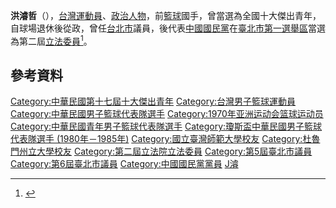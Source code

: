 {{Infobox_officeholder
| name = 洪濬哲
| image name =
| width = 
| now = 
| period = 
| Sex = 男 
| Native place = 
| date of birth = {{birth date and age|1951|2|9}}<ref>[http://oldwww.tcc.gov.tw/bar1/bar1_8/introduction.asp?serno=505&cl=14 洪濬哲議員　直轄市市議會時期第六屆個人簡介]{{dead link|date=2018年3月 |bot=InternetArchiveBot |fix-attempted=yes }}</ref>
| nationality={{ROC}}
| party = {{Kmt}}
| place of birth = {{TWN}}
| children=[[洪其德|洪其德]]（子）
| educate = 
*台灣師範大學畢業
*美國東北密蘇里大學碩士
| past = 
*全國青年獎章得主
*全國十大傑出青年
*台北市議會第5、6屆議員
*中華奧林匹克委員
*[[立法院|立法院]]（第二屆）[[立法委員|委員]]<br><span style="color: blue;">（1993年－1996年）</span>
*立法院內政及邊政委員會召集委員、國防委員會委員
*國民黨中央委員、政黨關係工作會副主任、立法院黨團副書記長
}}
'''洪濬哲'''（{{bd|1951年|2月9日|||}}），[[台灣|台灣]][[運動員|運動員]]、[[政治人物|政治人物]]，前[[籃球|籃球]]國手，曾當選為全國十大傑出青年，自球場退休後從政，曾任[[台北市|台北市]]議員，後代表[[中國國民黨|中國國民黨]]在[[臺北市第一選舉區_(立法委員)|臺北市第一選舉區]]當選為第二屆[[立法委員|立法委員]]<ref>{{Cite web |url=http://www.ly.gov.tw/03_leg/0301_main/legIntro.action?lgno=00171&stage=3 |title=立法院全球資訊網 洪濬哲委員簡介 |access-date=2015-06-25 |archive-date=2016-03-04 |archive-url=https://web.archive.org/web/20160304073452/http://www.ly.gov.tw/03_leg/0301_main/legIntro.action?lgno=00171&stage=3 |dead-url=no }}</ref>。

==參考資料==
{{Reflist}}

{{中華民國第二屆立法委員}}
{{中華民國第十一屆至第二十屆十大傑出青年}}
{{1970年亞洲運動會中華民國男子籃球代表隊}}
{{1970年亞青賽中華民國男子籃球代表隊}}
{{1971年亞洲錦標賽中華民國男子籃球代表隊}}
{{1973年亞洲錦標賽中華民國男子籃球代表隊}}
{{1980年瓊斯盃中華藍男子籃球代表隊}}
{{Authority control}}
{{DEFAULTSORT:Hong}}
[[Category:中華民國第十七屆十大傑出青年|Category:中華民國第十七屆十大傑出青年]]
[[Category:台灣男子籃球運動員|Category:台灣男子籃球運動員]]
[[Category:中華民國男子籃球代表隊選手|Category:中華民國男子籃球代表隊選手]]
[[Category:1970年亚洲运动会篮球运动员|Category:1970年亚洲运动会篮球运动员]]
[[Category:中華民國青年男子籃球代表隊選手|Category:中華民國青年男子籃球代表隊選手]]
[[Category:瓊斯盃中華民國男子籃球代表隊選手_(1980年－1985年)|Category:瓊斯盃中華民國男子籃球代表隊選手 (1980年－1985年)]]
[[Category:國立臺灣師範大學校友|Category:國立臺灣師範大學校友]]
[[Category:杜魯門州立大學校友|Category:杜魯門州立大學校友]]
[[Category:第二屆立法院立法委員|Category:第二屆立法院立法委員]]
[[Category:第5屆臺北市議員|Category:第5屆臺北市議員]]
[[Category:第6屆臺北市議員|Category:第6屆臺北市議員]]
[[Category:中國國民黨黨員|Category:中國國民黨黨員]]
[[Category:洪姓|J濬]]